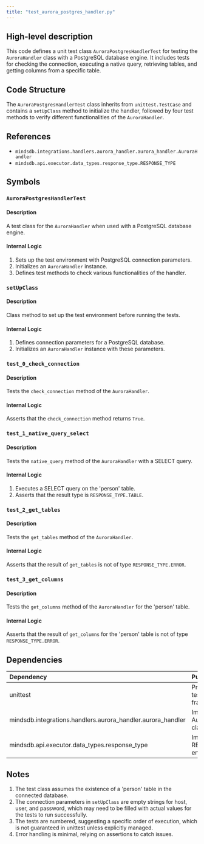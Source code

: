 ```yaml
---
title: "test_aurora_postgres_handler.py"
---
```


## High-level description
This code defines a unit test class `AuroraPostgresHandlerTest` for testing the `AuroraHandler` class with a PostgreSQL database engine. It includes tests for checking the connection, executing a native query, retrieving tables, and getting columns from a specific table.

## Code Structure
The `AuroraPostgresHandlerTest` class inherits from `unittest.TestCase` and contains a `setUpClass` method to initialize the handler, followed by four test methods to verify different functionalities of the `AuroraHandler`.

## References
- `mindsdb.integrations.handlers.aurora_handler.aurora_handler.AuroraHandler`
- `mindsdb.api.executor.data_types.response_type.RESPONSE_TYPE`

## Symbols

### `AuroraPostgresHandlerTest`
#### Description
A test class for the `AuroraHandler` when used with a PostgreSQL database engine.

#### Internal Logic
1. Sets up the test environment with PostgreSQL connection parameters.
2. Initializes an `AuroraHandler` instance.
3. Defines test methods to check various functionalities of the handler.

### `setUpClass`
#### Description
Class method to set up the test environment before running the tests.

#### Internal Logic
1. Defines connection parameters for a PostgreSQL database.
2. Initializes an `AuroraHandler` instance with these parameters.

### `test_0_check_connection`
#### Description
Tests the `check_connection` method of the `AuroraHandler`.

#### Internal Logic
Asserts that the `check_connection` method returns `True`.

### `test_1_native_query_select`
#### Description
Tests the `native_query` method of the `AuroraHandler` with a SELECT query.

#### Internal Logic
1. Executes a SELECT query on the 'person' table.
2. Asserts that the result type is `RESPONSE_TYPE.TABLE`.

### `test_2_get_tables`
#### Description
Tests the `get_tables` method of the `AuroraHandler`.

#### Internal Logic
Asserts that the result of `get_tables` is not of type `RESPONSE_TYPE.ERROR`.

### `test_3_get_columns`
#### Description
Tests the `get_columns` method of the `AuroraHandler` for the 'person' table.

#### Internal Logic
Asserts that the result of `get_columns` for the 'person' table is not of type `RESPONSE_TYPE.ERROR`.

## Dependencies
| Dependency | Purpose |
|:-----------|:--------|
| unittest | Provides the testing framework |
| mindsdb.integrations.handlers.aurora_handler.aurora_handler | Imports the AuroraHandler class |
| mindsdb.api.executor.data_types.response_type | Imports the RESPONSE_TYPE enum |

## Notes
1. The test class assumes the existence of a 'person' table in the connected database.
2. The connection parameters in `setUpClass` are empty strings for host, user, and password, which may need to be filled with actual values for the tests to run successfully.
3. The tests are numbered, suggesting a specific order of execution, which is not guaranteed in unittest unless explicitly managed.
4. Error handling is minimal, relying on assertions to catch issues.